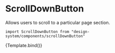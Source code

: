 

<Meta title="Components/ScrollDownButton" component={ScrollDownButton} />

# ScrollDownButton

Allows users to scroll to a particular page section.

`import ScrollDownButton from "design-system/components/scrollDownButton"`

<Canvas>
  <Story
    name="Overview"
    args={{
      size: "large",
      href: "https://google.com",
      ariaLabel: "Example link",
    }}
  >
    {Template.bind()}
  </Story>
</Canvas>

<ArgsTable />

